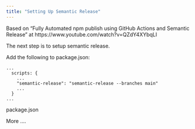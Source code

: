 ```yaml
---
title: "Setting Up Semantic Release"
---
```


Based on "Fully Automated npm publish using GitHub Actions and Semantic Release" at https://www.youtube.com/watch?v=QZdY4XYbqLI

The next step is to setup semantic release.

Add the following to package.json:

```
...
  scripts: {
    ...
    "semantic-release": "semantic-release --branches main"
    ...
  }  
...
```
package.json

More ....

